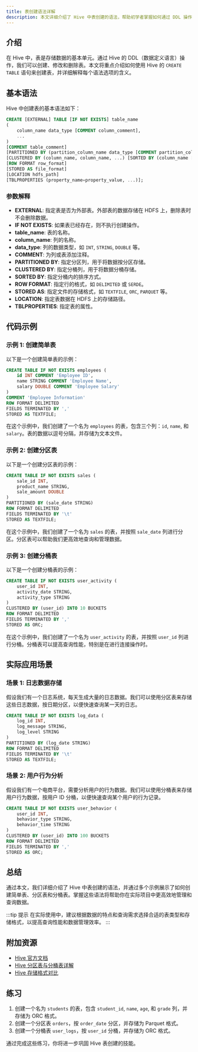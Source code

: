 ```yaml
---
title: 表创建语法详解
description: 本文详细介绍了 Hive 中表创建的语法，帮助初学者掌握如何通过 DDL 操作创建表。
---
```


## 介绍

在 Hive 中，表是存储数据的基本单元。通过 Hive 的 DDL（数据定义语言）操作，我们可以创建、修改和删除表。本文将重点介绍如何使用 Hive 的 `CREATE TABLE` 语句来创建表，并详细解释每个语法选项的含义。

## 基本语法

Hive 中创建表的基本语法如下：

```sql
CREATE [EXTERNAL] TABLE [IF NOT EXISTS] table_name
(
    column_name data_type [COMMENT column_comment],
    ...
)
[COMMENT table_comment]
[PARTITIONED BY (partition_column_name data_type [COMMENT partition_column_comment], ...)]
[CLUSTERED BY (column_name, column_name, ...) [SORTED BY (column_name [ASC|DESC], ...)] INTO num_buckets BUCKETS]
[ROW FORMAT row_format]
[STORED AS file_format]
[LOCATION hdfs_path]
[TBLPROPERTIES (property_name=property_value, ...)];
```

### 参数解释

- **EXTERNAL**: 指定表是否为外部表。外部表的数据存储在 HDFS 上，删除表时不会删除数据。
- **IF NOT EXISTS**: 如果表已经存在，则不执行创建操作。
- **table_name**: 表的名称。
- **column_name**: 列的名称。
- **data_type**: 列的数据类型，如 `INT`, `STRING`, `DOUBLE` 等。
- **COMMENT**: 为列或表添加注释。
- **PARTITIONED BY**: 指定分区列，用于将数据按分区存储。
- **CLUSTERED BY**: 指定分桶列，用于将数据分桶存储。
- **SORTED BY**: 指定分桶内的排序方式。
- **ROW FORMAT**: 指定行的格式，如 `DELIMITED` 或 `SERDE`。
- **STORED AS**: 指定文件的存储格式，如 `TEXTFILE`, `ORC`, `PARQUET` 等。
- **LOCATION**: 指定表数据在 HDFS 上的存储路径。
- **TBLPROPERTIES**: 指定表的属性。

## 代码示例

### 示例 1: 创建简单表

以下是一个创建简单表的示例：

```sql
CREATE TABLE IF NOT EXISTS employees (
    id INT COMMENT 'Employee ID',
    name STRING COMMENT 'Employee Name',
    salary DOUBLE COMMENT 'Employee Salary'
)
COMMENT 'Employee Information'
ROW FORMAT DELIMITED
FIELDS TERMINATED BY ','
STORED AS TEXTFILE;
```

在这个示例中，我们创建了一个名为 `employees` 的表，包含三个列：`id`, `name`, 和 `salary`。表的数据以逗号分隔，并存储为文本文件。

### 示例 2: 创建分区表

以下是一个创建分区表的示例：

```sql
CREATE TABLE IF NOT EXISTS sales (
    sale_id INT,
    product_name STRING,
    sale_amount DOUBLE
)
PARTITIONED BY (sale_date STRING)
ROW FORMAT DELIMITED
FIELDS TERMINATED BY '\t'
STORED AS TEXTFILE;
```

在这个示例中，我们创建了一个名为 `sales` 的表，并按照 `sale_date` 列进行分区。分区表可以帮助我们更高效地查询和管理数据。

### 示例 3: 创建分桶表

以下是一个创建分桶表的示例：

```sql
CREATE TABLE IF NOT EXISTS user_activity (
    user_id INT,
    activity_date STRING,
    activity_type STRING
)
CLUSTERED BY (user_id) INTO 10 BUCKETS
ROW FORMAT DELIMITED
FIELDS TERMINATED BY ','
STORED AS ORC;
```

在这个示例中，我们创建了一个名为 `user_activity` 的表，并按照 `user_id` 列进行分桶。分桶表可以提高查询性能，特别是在进行连接操作时。

## 实际应用场景

### 场景 1: 日志数据存储

假设我们有一个日志系统，每天生成大量的日志数据。我们可以使用分区表来存储这些日志数据，按日期分区，以便快速查询某一天的日志。

```sql
CREATE TABLE IF NOT EXISTS log_data (
    log_id INT,
    log_message STRING,
    log_level STRING
)
PARTITIONED BY (log_date STRING)
ROW FORMAT DELIMITED
FIELDS TERMINATED BY '\t'
STORED AS TEXTFILE;
```

### 场景 2: 用户行为分析

假设我们有一个电商平台，需要分析用户的行为数据。我们可以使用分桶表来存储用户行为数据，按用户 ID 分桶，以便快速查询某个用户的行为记录。

```sql
CREATE TABLE IF NOT EXISTS user_behavior (
    user_id INT,
    behavior_type STRING,
    behavior_time STRING
)
CLUSTERED BY (user_id) INTO 100 BUCKETS
ROW FORMAT DELIMITED
FIELDS TERMINATED BY ','
STORED AS ORC;
```

## 总结

通过本文，我们详细介绍了 Hive 中表创建的语法，并通过多个示例展示了如何创建简单表、分区表和分桶表。掌握这些语法将帮助你在实际项目中更高效地管理和查询数据。

:::tip 提示
在实际使用中，建议根据数据的特点和查询需求选择合适的表类型和存储格式，以提高查询性能和数据管理效率。
:::

## 附加资源

- [Hive 官方文档](https://cwiki.apache.org/confluence/display/Hive/LanguageManual+DDL)
- [Hive 分区表与分桶表详解](https://www.example.com/hive-partition-bucket)
- [Hive 存储格式对比](https://www.example.com/hive-storage-formats)

## 练习

1. 创建一个名为 `students` 的表，包含 `student_id`, `name`, `age`, 和 `grade` 列，并存储为 ORC 格式。
2. 创建一个分区表 `orders`，按 `order_date` 分区，并存储为 Parquet 格式。
3. 创建一个分桶表 `user_logs`，按 `user_id` 分桶，并存储为 ORC 格式。

通过完成这些练习，你将进一步巩固 Hive 表创建的技能。